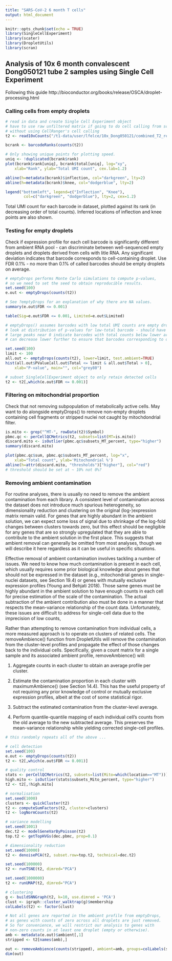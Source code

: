 ```yaml
---
title: "SARS-CoV-2 6 month T cells"
output: html_document
---
```


```r
knitr::opts_chunk$set(echo = TRUE)
library(SingleCellExperiment)
library(scater)
library(DropletUtils)
library(scran)

```

## Analysis of 10x 6 month convalescent Dong050121 tube 2 samples using Single Cell Experiment
Following this guide http://bioconductor.org/books/release/OSCA/droplet-processing.html

### Calling cells from empty droplets
```r
# read in data and create Single Cell Experiment object
# have to use raw unfiltered matrix if going to do cell calling from scratch
# without using CellRanger's cell calling
t2 <- read10xCounts("/t1-data/user/lfelce/10x_Dong050121/combined_T2_repeat4/outs/raw_feature_bc_matrix", type="sparse")

bcrank <- barcodeRanks(counts(t2))

# Only showing unique points for plotting speed.
uniq <- !duplicated(bcrank$rank)
plot(bcrank$rank[uniq], bcrank$total[uniq], log="xy",
    xlab="Rank", ylab="Total UMI count", cex.lab=1.2)

abline(h=metadata(bcrank)$inflection, col="darkgreen", lty=2)
abline(h=metadata(bcrank)$knee, col="dodgerblue", lty=2)

legend("bottomleft", legend=c("Inflection", "Knee"), 
        col=c("darkgreen", "dodgerblue"), lty=2, cex=1.2)

```
Total UMI count for each barcode in dataset, plotted against its rank (in decreasing order of total counts). Inferred locations of inflection and knee points are also shown.

### Testing for empty droplets
Check if expression profile for each cell barcode is significantly different from ambient RNA pool - can discriminate between well-sequenced empty droplets and droplets derived from cells with litle RNA. Any significant deviation indicates that barcode corresponds to cell-containing droplet. Use FDR 0.1% - no more than 0.1% of called barcodes should be empty droplets on average. 
```r
# emptyDrops performs Monte Carlo simulations to compute p-values,
# so we need to set the seed to obtain reproducible results.
set.seed(100)
e.out <- emptyDrops(counts(t2))

# See ?emptyDrops for an explanation of why there are NA values.
summary(e.out$FDR <= 0.001)

table(Sig=e.out$FDR <= 0.001, Limited=e.out$Limited)

# emptyDrops() assumes barcodes with low total UMI counts are empty droplets
# look at distribution of p-values for low-total barcode - should have uniform distribution
# large peaks near 0 indicate barcodes with total counts below lower are not all ambient in origin
# can decrease lower further to ensure that barcodes corresponding to droplets with very small cell counts are not used to estimate ambient profile

set.seed(100)
limit <- 100   
all.out <- emptyDrops(counts(t2), lower=limit, test.ambient=TRUE)
hist(all.out$PValue[all.out$Total <= limit & all.out$Total > 0],
    xlab="P-value", main="", col="grey80") 

# subset SingleCellExperiment object to only retain detected cells
t2 <- t2[,which(e.out$FDR <= 0.001)]

```

### Filtering on mitochondrial proportion
Check that not removing subpopulation of metabolically active cells. May want to do alongside emptyDrops() to remove non-empty droplets containing cell fragments or stripped nuclei not caught by mitochdondrial filter.
```r
is.mito <- grep("^MT-", rowData(t2)$Symbol)
pbmc.qc <- perCellQCMetrics(t2, subsets=list(MT=is.mito))
discard.mito <- isOutlier(pbmc.qc$subsets_MT_percent, type="higher")
summary(discard.mito)

plot(pbmc.qc$sum, pbmc.qc$subsets_MT_percent, log="x",
    xlab="Total count", ylab='Mitochondrial %')
abline(h=attr(discard.mito, "thresholds")["higher"], col="red")
# threshold should be set at ~ 10% not 0%?
```

### Removing ambient contamination
For routine analyses, there is usually no need to remove the ambient contamination from each library. A consistent level of contamination across the dataset does not introduce much spurious heterogeneity, so dimensionality reduction and clustering on the original (log-)expression matrix remain valid. For genes that are highly abundant in the ambient solution, we can expect some loss of signal due to shrinkage of the log-fold changes between clusters towards zero, but this effect should be negligible for any genes that are so strongly upregulated that they are able to contribute to the ambient solution in the first place. This suggests that ambient removal can generally be omitted from most analyses, though we will describe it here regardless as it can be useful in specific situations.

Effective removal of ambient contamination involves tackling a number of issues. We need to know how much contamination is present in each cell, which usually requires some prior biological knowledge about genes that should not be expressed in the dataset (e.g., mitochondrial genes in single-nuclei datasets, see Section 19.4) or genes with mutually exclusive expression profiles (Young and Behjati 2018). Those same genes must be highly abundant in the ambient solution to have enough counts in each cell for precise estimation of the scale of the contamination. The actual subtraction of the ambient contribution also must be done in a manner that respects the mean-variance relationship of the count data. Unfortunately, these issues are difficult to address for single-cell data due to the imprecision of low counts,

Rather than attempting to remove contamination from individual cells, a more measured approach is to operate on clusters of related cells. The removeAmbience() function from DropletUtils will remove the contamination from the cluster-level profiles and propagate the effect of those changes back to the individual cells. Specifically, given a count matrix for a single sample and its associated ambient profile, removeAmbience() will:

1. Aggregate counts in each cluster to obtain an average profile per cluster.

2. Estimate the contamination proportion in each cluster with maximumAmbience() (see Section 14.4). This has the useful property of not requiring any prior knowledge of control or mutually exclusive expression profiles, albeit at the cost of some statistical rigor.

3. Subtract the estimated contamination from the cluster-level average.

4. Perform quantile-quantile mapping of each individual cell’s counts from the old average to the new subtracted average. This preserves the mean-variance relationship while yielding corrected single-cell profiles.
```r
# this randomly repeats all of the above ...

# cell detection
set.seed(100)
e.out <- emptyDrops(counts(t2))
t2 <- t2[,which(e.out$FDR <= 0.001)]

# quality control
stats <- perCellQCMetrics(t2, subsets=list(Mito=which(location=="MT")))
high.mito <- isOutlier(stats$subsets_Mito_percent, type="higher")
t2 <- t2[,!high.mito]

# normalisation
set.seed(1000)
clusters <- quickCluster(t2)
t2 <- computeSumFactors(t2, cluster=clusters)
t2 <- logNormCounts(t2)

# variance modelling
set.seed(1001)
dec.t2 <- modelGeneVarByPoisson(t2)
top.t2 <- getTopHVGs(dec.pbmc, prop=0.1)

# dimensionality reduction
set.seed(10000)
t2 <- denoisePCA(t2, subset.row=top.t2, technical=dec.t2)

set.seed(100000)
t2 <- runTSNE(t2, dimred="PCA")

set.seed(1000000)
t2 <- runUMAP(t2, dimred="PCA")

# clustering
g <- buildSNNGraph(t2, k=10, use.dimred = 'PCA')
clust <- igraph::cluster_walktrap(g)$membership
colLabels(t2) <- factor(clust)

# Not all genes are reported in the ambient profile from emptyDrops,
# as genes with counts of zero across all droplets are just removed.
# So for convenience, we will restrict our analysis to genes with 
# non-zero counts in at least one droplet (empty or otherwise).
amb <- metadata(e.out)$ambient[,1]
stripped <- t2[names(amb),]

out <- removeAmbience(counts(stripped), ambient=amb, groups=colLabels(stripped))
dim(out)
```

